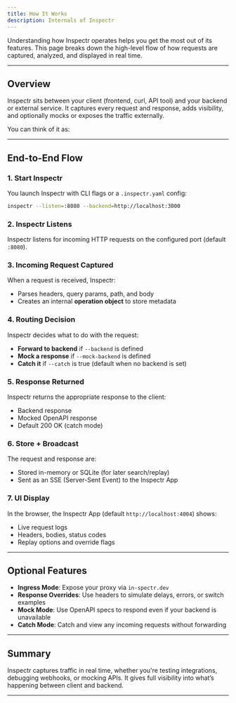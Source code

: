 ```yaml
---
title: How It Works
description: Internals of Inspectr
---
```



[//]: # (# How Inspectr Works)

Understanding how Inspectr operates helps you get the most out of its features. This page breaks down the high-level flow of how requests are captured, analyzed, and displayed in real time.

---

## Overview

Inspectr sits between your client (frontend, curl, API tool) and your backend or external service. It captures every request and response, adds visibility, and optionally mocks or exposes the traffic externally.

You can think of it as:

<FlowProxy client:only="react" />

---

## End-to-End Flow

### 1. **Start Inspectr**

You launch Inspectr with CLI flags or a `.inspectr.yaml` config:

```bash
inspectr --listen=:8080 --backend=http://localhost:3000
```

### 2. **Inspectr Listens**

Inspectr listens for incoming HTTP requests on the configured port (default `:8080`).

### 3. **Incoming Request Captured**

When a request is received, Inspectr:

* Parses headers, query params, path, and body
* Creates an internal **operation object** to store metadata

### 4. **Routing Decision**

Inspectr decides what to do with the request:

* **Forward to backend** if `--backend` is defined
* **Mock a response** if `--mock-backend` is defined
* **Catch it** if `--catch` is true (default when no backend is set)

### 5. **Response Returned**

Inspectr returns the appropriate response to the client:

* Backend response
* Mocked OpenAPI response
* Default 200 OK (catch mode)

### 6. **Store + Broadcast**

The request and response are:

* Stored in-memory or SQLite (for later search/replay)
* Sent as an SSE (Server-Sent Event) to the Inspectr App

### 7. **UI Display**

In the browser, the Inspectr App (default `http://localhost:4004`) shows:

* Live request logs
* Headers, bodies, status codes
* Replay options and override flags

---

## Optional Features

* **Ingress Mode**: Expose your proxy via `in-spectr.dev`
* **Response Overrides**: Use headers to simulate delays, errors, or switch examples
* **Mock Mode**: Use OpenAPI specs to respond even if your backend is unavailable
* **Catch Mode**: Catch and view any incoming requests without forwarding

---

## Summary

Inspectr captures traffic in real time, whether you're testing integrations, debugging webhooks, or mocking APIs. It gives full visibility into what’s happening between client and backend.

---

[//]: # (## 📚 Related Topics)
[//]: # ()
[//]: # (* [Architecture →]&#40;/core-concepts/architecture&#41;)
[//]: # (* [Proxy Mode →]&#40;/core-concepts/proxy-mode&#41;)
[//]: # (* [Mocking →]&#40;/guides/mocking&#41;)
[//]: # (* [Request Structure →]&#40;/core-concepts/request-structure&#41;)
